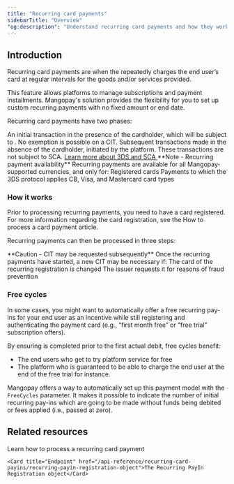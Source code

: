 ```yaml
---
title: "Recurring card payments"
sidebarTitle: "Overview"
"og:description": "Understand recurring card payments and how they work, with customizable options for subscriptions and installments."
---
```


  
## Introduction

Recurring card payments are when the <Platform content="platform" /> repeatedly charges the end user’s card at regular intervals for the goods and/or services provided.

This feature allows platforms to manage subscriptions and payment installments. Mangopay's solution provides the flexibility for you to set up custom recurring payments with no fixed amount or end date.

Recurring card payments have two phases:

<CardGroup cols={2}>
    <Card title="Customer-initiated transaction (CIT)">
        An initial transaction in the presence of the cardholder, which will be
        subject to <Sca content="SCA" />. No exemption is possible on a CIT.
    </Card>
    <Card title="Merchant-initiated transactions (MIT)">
        Subsequent transactions made in the absence of the cardholder, initiated
        by the platform. These transactions are not subject to SCA.
    </Card>
</CardGroup>

<a href="#" class="btn Secondary normal">
    Learn more about 3DS and SCA
</a>

<Note>
    **Note - Recurring payment availability** Recurring payments are available
    for all Mangopay-supported currencies, and only for: Registered cards
    Payments to which the 3DS protocol applies CB, Visa, and Mastercard card
    types
</Note>

### How it works

Prior to processing recurring payments, you need to have a card registered. For more information regarding the card registration, see the How to process a card payment article.

Recurring payments can then be processed in three steps:

<Steps>
    <Step title="Create the Recurring Registration object to store information about the future recurring payments." />
    <Step title="Process the first recurring payment (CIT) within 24 hours of the card registration." />
    <Step title="Process the subsequent recurring payments (MIT) at the defined intervals." />
</Steps>

<Warning>
    **Caution - CIT may be requested subsequently** Once the recurring payments
    have started, a new CIT may be necessary if: The card of the recurring
    registration is changed The issuer requests it for reasons of fraud
    prevention
</Warning>

### Free cycles

In some cases, you might want to automatically offer a free recurring pay-ins for your end user as an incentive while still registering and authenticating the payment card (e.g., “first month free” or “free trial” subscription offers).

By ensuring <Sca content="SCA" /> is completed prior to the first actual debit, free cycles benefit:

-   The end users who get to try platform service for free
-   The platform who is guaranteed to be able to charge the end user at the end of the free trial for instance.

Mangopay offers a way to automatically set up this payment model with the `FreeCycles` parameter. It makes it possible to indicate the number of initial recurring pay-ins which are going to be made without funds being debited or fees applied (i.e., passed at zero).

## Related resources

<CardGroup col={2}> 
    <Card title="How to" href="/guides/payment-methods/card/recurring/how-to">Learn how to process a recurring card payment</Card>  

    <Card title="Endpoint" href="/api-reference/recurring-card-payins/recurring-payin-registration-object">The Recurring PayIn Registration object</Card>  
</CardGroup>